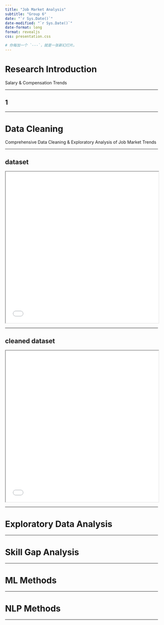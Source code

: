 ```yaml
---
title: "Job Market Analysis"
subtitle: "Group 6"
date: "`r Sys.Date()`"
date-modified: "`r Sys.Date()`"
date-format: long
format: revealjs
css: presentation.css

# 你每加一个 `---`，就是一张新幻灯片。
---
```


# Research Introduction
Salary & Compensation Trends

---

## 1


---

# Data Cleaning
Comprehensive Data Cleaning & Exploratory Analysis of Job Market Trends

---

## dataset

<iframe src="data/lightcast_job_postings.html" width="100%" height="500px"></iframe>











---

## cleaned dataset

<iframe src="data/lightcast_cleaned.html" width="100%" height="500px"></iframe>

---

# Exploratory Data Analysis


---

# Skill Gap Analysis



---

# ML Methods


---

# NLP Methods



---
